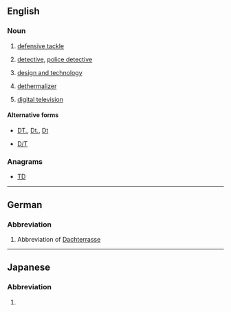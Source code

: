 {{also|Dt|dT|dt.|dt'|ḏt}}

==English==
{{wikipedia}}

===Noun===
{{en-noun|~}}

# {{lb|en|American football|Canadian football}} [[defensive tackle]]
# {{lb|en|law enforcement}} [[detective]], [[police detective]]
# {{lb|en|education}} [[design and technology]]
# {{lb|en|aviation}} [[dethermalizer]]
# [[digital television]]

====Alternative forms====
* {{sense|law enforcement}} [[DT.]], [[Dt.]], [[Dt]]
* {{sense|aviation}} [[D/T]]

===Anagrams===
* [[TD#English|TD]]

----

==German==

===Abbreviation===
{{head|de|abbreviation}}

# Abbreviation of [[Dachterrasse]]

----

==Japanese==

===Abbreviation===
{{head|ja|initialism}}

# {{lb|ja|slang}} {{abbreviation of|lang=ja|dōtei}} {{gloss|[[どうてい]]}} {{qualifier|[[童貞]]}}